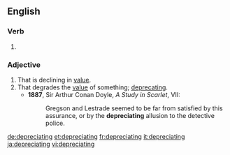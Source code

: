 
==English==

===Verb===
{{head|en|present participle}}

# {{present participle of|depreciate|lang=en|nocat=1}}

===Adjective===
{{en-adj}}

# That is declining in [[value]].
# That degrades the [[value]] of something; [[deprecating]].
#* '''1887''', Sir Arthur Conan Doyle, ''A Study in Scarlet'', VII:
#*: Gregson and Lestrade seemed to be far from satisfied by this assurance, or by the '''depreciating''' allusion to the detective police.

[[de:depreciating]]
[[et:depreciating]]
[[fr:depreciating]]
[[it:depreciating]]
[[ja:depreciating]]
[[vi:depreciating]]